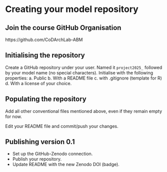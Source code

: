 # Creating your model repository {#git-github-practice}

## Join the course GitHub Organisation 

https://github.com/CoDArchLab-ABM

## Initialising the repository

Create a GitHub repository under your user. Named it `project2025_` followed by your model name (no special characters). Initialise with the following properties:
    a. Public
    b. With a README file
    c. with .gitignore (template for R)
    d. With a license of your choice.

## Populating the repository

Add all other conventional files mentioned above, even if they remain empty for now. 
  
Edit your README file and commit/push your changes.   

## Publishing version 0.1

  * Set up the GitHub-Zenodo connection.  
  * Publish your repository.  
  * Update README with the new Zenodo DOI (badge).
